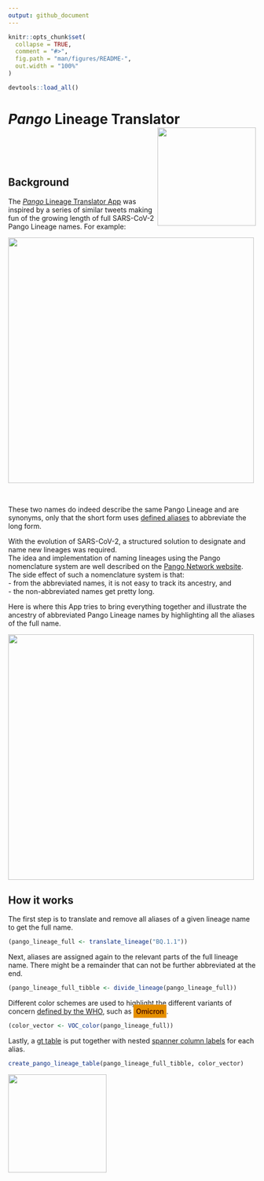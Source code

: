 ```yaml
---
output: github_document
---
```


<!-- README.md is generated from README.Rmd. Please edit that file -->

```r
knitr::opts_chunk$set(
  collapse = TRUE,
  comment = "#>",
  fig.path = "man/figures/README-",
  out.width = "100%"
)

devtools::load_all()
```

# *Pango* Lineage Translator <a href='https://sschmutz.shinyapps.io/PangoLineageTranslator/'><img src='man/figures/logo.png' align="right" height="200px" /></a>

<br>
<br>
<br>

## Background

The [*Pango* Lineage Translator App](https://sschmutz.shinyapps.io/PangoLineageTranslator/) was inspired by a series of similar tweets making fun of the growing length of full SARS-CoV-2 Pango Lineage names. For example:  

<div>
<a href='https://twitter.com/theosanderson/status/1572537385250070529?t=2-MfB36IsUaZ-HVsIEH5pg&s=03'>
<img src="man/figures/README-tweet-1.png" width="500px">
</a>
</div>

<br>

These two names do indeed describe the same Pango Lineage and are synonyms, only that the short form uses [defined aliases](https://github.com/cov-lineages/pango-designation/blob/master/pango_designation/alias_key.json) to abbreviate the long form.  

With the evolution of SARS-CoV-2, a structured solution to designate and name
new lineages was required.  
The idea and implementation of naming lineages using the Pango nomenclature system
are well described on the [Pango Network website](https://www.pango.network/the-pango-nomenclature-system/statement-of-nomenclature-rules/).  
The side effect of such a nomenclature system is that:  
- from the abbreviated names, it is not easy to track its ancestry, and  
- the non-abbreviated names get pretty long.  

Here is where this App tries to bring everything together and illustrate the ancestry of abbreviated Pango Lineage names by highlighting all the aliases of the full name.

<div align="left">
<a href='https://sschmutz.shinyapps.io/PangoLineageTranslator/'>
<img src="man/figures/README-app-screenshot-1.png" width="500px">
</a>
</div>

## How it works

The first step is to translate and remove all aliases of a given lineage name to get the full name.

```r
(pango_lineage_full <- translate_lineage("BQ.1.1"))
```

Next, aliases are assigned again to the relevant parts of the full lineage name. There might be a remainder that can not be further abbreviated at the end.

```r
(pango_lineage_full_tibble <- divide_lineage(pango_lineage_full))
```

Different color schemes are used to highlight the different variants of concern [defined by the WHO](https://www.who.int/activities/tracking-SARS-CoV-2-variants), such as <a style='font-weight:500;background-color:#E69000;color:#3A0301;padding: 5px 5px 5px 5px;'>Omicron</a>.

```r
(color_vector <- VOC_color(pango_lineage_full))
```

Lastly, a [gt table](https://gt.rstudio.com/) is put together with nested [spanner column labels](https://gt.rstudio.com/reference/tab_spanner.html) for each alias.

```r
create_pango_lineage_table(pango_lineage_full_tibble, color_vector)
```

<div align="left">
<img src="man/figures/README-table-example-1.png" width="200px">
</div>

